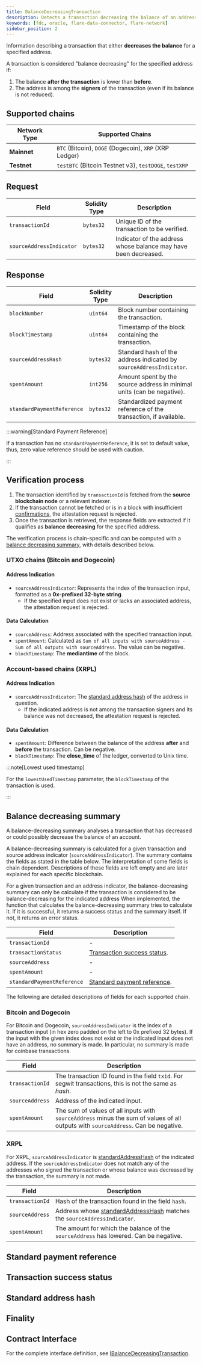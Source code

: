 ```yaml
---
title: BalanceDecreasingTransaction
description: Detects a transaction decreasing the balance of an address.
keywords: [fdc, oracle, flare-data-connector, flare-network]
sidebar_position: 2
---
```



Information describing a transaction that either **decreases the balance** for a specified address.

A transaction is considered "balance decreasing" for the specified address if:

1. The balance **after the transaction** is lower than **before**.
2. The address is among the **signers** of the transaction (even if its balance is not reduced).

## Supported chains

| Network Type | Supported Chains                                       |
| ------------ | ------------------------------------------------------ |
| **Mainnet**  | `BTC` (Bitcoin), `DOGE` (Dogecoin), `XRP` (XRP Ledger) |
| **Testnet**  | `testBTC` (Bitcoin Testnet v3), `testDOGE`, `testXRP`  |

## Request

| Field                    | Solidity Type | Description                                                     |
| ------------------------ | ------------- | --------------------------------------------------------------- |
| `transactionId`          | `bytes32`     | Unique ID of the transaction to be verified.                    |
| `sourceAddressIndicator` | `bytes32`     | Indicator of the address whose balance may have been decreased. |

## Response

| Field                      | Solidity Type | Description                                                            |
| -------------------------- | ------------- | ---------------------------------------------------------------------- |
| `blockNumber`              | `uint64`      | Block number containing the transaction.                               |
| `blockTimestamp`           | `uint64`      | Timestamp of the block containing the transaction.                     |
| `sourceAddressHash`        | `bytes32`     | Standard hash of the address indicated by `sourceAddressIndicator`.    |
| `spentAmount`              | `int256`      | Amount spent by the source address in minimal units (can be negative). |
| `standardPaymentReference` | `bytes32`     | Standardized payment reference of the transaction, if available.       |

:::warning[Standard Payment Reference]

If a transaction has no `standardPaymentReference`, it is set to default value, thus, zero value reference should be used with caution.

:::

## Verification process

1. The transaction identified by `transactionId` is fetched from the **source blockchain node** or a relevant indexer.
2. If the transaction cannot be fetched or is in a block with insufficient [confirmations](#finality), the attestation request is rejected.
3. Once the transaction is retrieved, the response fields are extracted if it qualifies as **balance decreasing** for the specified address.

The verification process is chain-specific and can be computed with a [balance decreasing summary](#balance-decreasing-summary), with details described below.

### UTXO chains (Bitcoin and Dogecoin)

#### Address Indication

- `sourceAddressIndicator`: Represents the index of the transaction input, formatted as a **0x-prefixed 32-byte string**.
  - If the specified input does not exist or lacks an associated address, the attestation request is rejected.

#### Data Calculation

- `sourceAddress`: Address associated with the specified transaction input.
- `spentAmount`: Calculated as `Sum of all inputs with sourceAddress - Sum of all outputs with sourceAddress`. The value can be negative.
- `blockTimestamp`: The **mediantime** of the block.

### Account-based chains (XRPL)

#### Address Indication

- `sourceAddressIndicator`: The [standard address hash](#standard-address-hash) of the address in question.
  - If the indicated address is not among the transaction signers and its balance was not decreased, the attestation request is rejected.

#### Data Calculation

- `spentAmount`: Difference between the balance of the address **after** and **before** the transaction. Can be negative.
- `blockTimestamp`: The **close_time** of the ledger, converted to Unix time.

:::note[Lowest used timestamp]

For the `lowestUsedTimestamp` parameter, the `blockTimestamp` of the transaction is used.

:::

## Balance decreasing summary

A balance-decreasing summary analyses a transaction that has decreased or could possibly decrease the balance of an account.

A balance-decreasing summary is calculated for a given transaction and source address indicator (`sourceAddressIndicator`).
The summary contains the fields as stated in the table below.
The interpretation of some fields is chain dependent.
Descriptions of these fields are left empty and are later explained for each specific blockchain.

For a given transaction and an address indicator, the balance-decreasing summary can only be calculate if the transaction is considered to be balance-decreasing for the indicated address
When implemented, the function that calculates the balance-decreasing summary
tries to calculate it.
If it is successful, it returns a success status and the summary itself.
If not, it returns an error status.

| Field                      | Description                                                |
| -------------------------- | ---------------------------------------------------------- |
| `transactionId`            | -                                                          |
| `transactionStatus`        | [Transaction success status](#transaction-success-status). |
| `sourceAddress`            | -                                                          |
| `spentAmount`              | -                                                          |
| `standardPaymentReference` | [Standard payment reference](#standard-payment-reference). |

The following are detailed descriptions of fields for each supported chain.

### Bitcoin and Dogecoin

For Bitcoin and Dogecoin, `sourceAddressIndicator` is the index of a transaction input (in hex zero padded on the left to 0x prefixed 32 bytes).
If the input with the given index does not exist or the indicated input does not have an address, no summary is made.
In particular, no summary is made for coinbase transactions.

| Field           | Description                                                                                                                        |
| --------------- | ---------------------------------------------------------------------------------------------------------------------------------- |
| `transactionId` | The transaction ID found in the field `txid`. For segwit transactions, this is not the same as _hash_.                             |
| `sourceAddress` | Address of the indicated input.                                                                                                    |
| `spentAmount`   | The sum of values of all inputs with `sourceAddress` minus the sum of values of all outputs with `sourceAddress`. Can be negative. |

### XRPL

For XRPL, `sourceAddressIndicator` is [standardAddressHash](#standard-address-hash) of the indicated address.
If the `sourceAddressIndicator` does not match any of the addresses who signed the transaction or whose balance was decreased by the transaction, the summary is not made.

| Field           | Description                                                                                       |
| --------------- | ------------------------------------------------------------------------------------------------- |
| `transactionId` | Hash of the transaction found in the field `hash`.                                                |
| `sourceAddress` | Address whose [standardAddressHash](#standard-address-hash) matches the `sourceAddressIndicator`. |
| `spentAmount`   | The amount for which the balance of the `sourceAddress` has lowered. Can be negative.             |

## Standard payment reference

<StandardPaymentReference />

## Transaction success status

<TransactionSuccessStatus />

## Standard address hash

<StandardAddressHash />

## Finality

<Finality />

## Contract Interface

For the complete interface definition, see [IBalanceDecreasingTransaction](../reference/IBalanceDecreasingTransaction.mdx).
